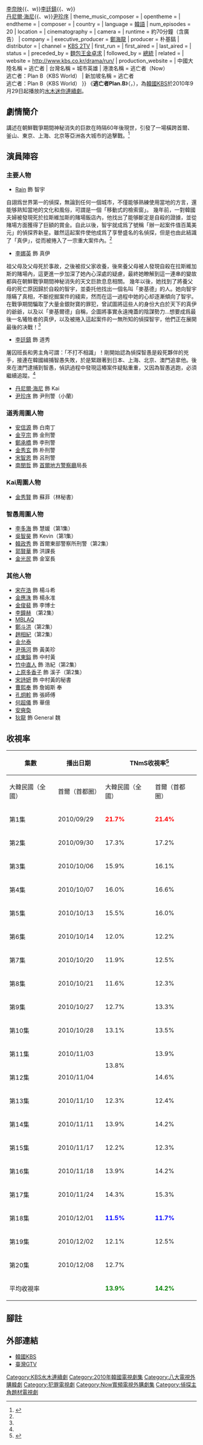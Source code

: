 {{Infobox Television
| show_name = 逃亡者Plan.B
| original_name = {{lang|ko|도망자 플랜 B}}
| image                = [[File:The_Fugitive_Plan_B.jpg|250px]]
| writer               = [[千成日|千成日]]
| director             = [[郭正煥|郭正煥]]
| creative_director    = 
| presenter            = 
| starring             = [[Rain_(韓國藝人)|Rain]]{{、w}}[[李奈映|李奈映]]{{、w}}[[李廷鎮|李廷鎮]]{{、w}}<br>[[丹尼爾·海尼|丹尼爾·海尼]]{{、w}}[[尹珍序|尹珍序]]
| theme_music_composer = 
| opentheme            = 
| endtheme             = 
| composer             = 
| country              = {{KOR}}
| language             = [[韓語|韓語]]
| num_episodes         = 20
| location             =
| cinematography       =
| camera               =
| runtime              = 約70分鐘（含廣告）
| company              =
| executive_producer   = [[鄭海龍|鄭海龍]]
| producer             = 朴基鎬
| distributor          =
| channel              = [[KBS第2頻道|KBS 2TV]]
| first_run            = {{KOR}}
| first_aired          = {{start date|2010|9|29}}
| last_aired           = {{end date|2010|12|8}}
| status               =
| preceded_by          = [[麵包王金卓求|麵包王金卓求]]
| followed_by          = [[總統_(韓國電視劇)|總統]]
| related              =
| website              = http://www.kbs.co.kr/drama/run/
| production_website   =
| 中國大陸名稱 = 逃亡者
| 台灣名稱   = 城市英雄
| 港澳名稱   = 逃亡者（Now）<br/>逃亡者：Plan B（KBS World）
| 新加坡名稱 = 逃亡者<br/>逃亡者：Plan B（KBS World）
}}
《'''逃亡者Plan.B'''》（{{lang-ko|도망자 플랜 B}}，{{lang-en|''The Fugitive : Plan B''}}），為[[韓國|韓國]][[韓國放送公社|KBS]]於2010年9月29日起播放的[[KBS水木連續劇|水木迷你連續劇]]。

== 劇情簡介 ==
講述在朝鮮戰爭期間神秘消失的巨款在時隔60年後現世，引發了一場橫跨首爾、釜山、東京、上海、北京等亞洲各大城市的追擊戰。<ref name="auto">{{cite web|url=http://mypaper.pchome.com.tw/0807sera1/post/1321600609|title=韓劇|first=|last=胡言亂語|publisher=|accessdate=2018-03-29}}</ref>

== 演員陣容 ==
=== 主要人物 ===
* [[Rain_(韓國藝人)|Rain]] 飾 智宇
自詡爲世界第一的偵探，無論到任何一個城市，不僅能够熟練使用當地的方言，還能够熟知當地的文化和風俗，可謂是一個「移動式的檢索窗」。
幾年前，一對韓國夫婦被發現死於拉斯維加斯的賭場飯店內，他找出了能够斷定是自殺的證據，並從賭場方面獲得了巨額的賞金。自此以後，智宇就成爲了號稱「辦一起案件值百萬美元」的偵探界新星。雖然這起案件使他成爲了享譽盛名的名偵探，但是也由此結識了「真伊」，從而被捲入了一宗重大案件內。<ref name="auto"/>
* [[李奈映|李娜英]] 飾 真伊
祖父母及父母死於事故，之後被叔父家收養，後來養父母被人發現自殺在拉斯維加斯的賭場內，這更進一步加深了她內心深處的疑慮，最終她瞭解到這一連串的變故都與在朝鮮戰爭期間神秘消失的天文巨款息息相關。
幾年以後，她找到了將養父母的死亡原因歸於自殺的智宇，並委托他找出一個名叫「麥基德」的人。她向智宇隱瞞了真相，不斷挖掘案件的綫索，然而在這一過程中她的心却逐漸傾向了智宇。
在戰爭期間騙取了大量金銀財寶的罪犯，曾試圖將這些人的身份大白於天下的真伊的爺爺，以及以「麥基爾德」自稱，企圖將事實永遠掩蓋的陰謀勢力…想要成爲最後一名犧牲者的真伊，以及被捲入這起案件的一無所知的偵探智宇，他們正在展開最後的决戰！<ref name="auto"/>  
* [[李廷鎮|李廷鎮]] 飾 道秀
屠囚班長和男主角可謂：「不打不相識」！剛開始認為偵探智愚是殺死夥伴的兇手，接連在韓國緝捕智愚失敗，於是緊跟著到日本、上海、北京、澳門追拿他。後來在澳門逮捕到智愚，偵訊過程中發現這樁案件疑點重重，又因為智愚逃跑，必須繼續追蹤。<ref name="auto"/>
* [[丹尼爾·海尼|丹尼爾·海尼]] 飾 Kai
* [[尹珍序|尹珍序]] 飾 尹刑警（小蘭）

=== 道秀周圍人物 ===
*[[安信源|安信源]] 飾 白南丁
*[[金亨宗|金亨宗]] 飾 金刑警
*[[鄭承橋|鄭承橋]] 飾 李刑警
*[[金秀玄|金秀玄]] 飾 朴刑警
*[[宋智恩|宋智恩]] 飾 呂刑警
*[[南閔哲|南閔哲]] 飾 [[首爾地方警察廳|首爾地方警察廳]]局長

=== Kai周圍人物 ===
*[[金秀賢_(女演員)|金秀賢]] 飾 蘇菲（林秘書）
=== 智愚周圍人物 ===
*[[李多海|李多海]] 飾 慧媛（第1集）
*[[吳智昊|吳智昊]] 飾 Kevin（第1集）
*[[韓政秀|韓政秀]] 飾 首爾東部警察所刑警（第2集）
*[[郭賢華|郭賢華]] 飾 洪課長
*[[金光民|金光民]] 飾 金室長

=== 其他人物 ===
*[[宋在浩|宋在浩]] 飾 楊斗希
*[[金應洙|金應洙]] 飾 楊永准
*[[金俊裴|金俊裴]] 飾 李博士
*[[李鐘赫|李鐘赫]] （第2集）
*[[MBLAQ|MBLAQ]]
*[[鄭斗洪|鄭斗洪]]（第2集）
*[[趙相紀|趙相紀]]（第2集）
*[[金允泰|金允泰]]
*[[尹孫河|尹孫河]] 飾 黃美珍
*[[成東鎰|成東鎰]] 飾 中村黃
*[[竹中直人|竹中直人]] 飾 浩紀（第2集）
*[[上原多香子|上原多香子]] 飾 溪子（第2集）
*[[宋詩妍|宋詩妍]] 飾 中村黃的秘書
*[[曹熙奉|曹熙奉]] 飾 詹姆斯 奉
*[[孔炯軫|孔炯軫]] 飾 張師傅
*[[何超儀|何超儀]] 飾 華億
*[[安奭奐|安奭奐]]
*[[狄龍|狄龍]] 飾 General 魏

== 收視率 ==
{| class=wikitable
|-align=center
!rowspan="2"|集數
!rowspan="2"|播出日期
!colspan="2"|TNmS收視率<ref>{{cite web|url=http://www.tnms.tv/|title=TNMS|website=www.tnms.tv|accessdate=2018-03-29|archive-date=2014-12-28|archive-url=https://web.archive.org/web/20141228125441/http://www.tnms.tv/|dead-url=no}}</ref>
!colspan="2"|AGB收視率<ref>{{cite web|url=http://www.agbnielsen.co.kr.|title=AGB 닐슨 미디어 리서치 홈페이지|publisher=|accessdate=2018-03-29}}</ref>
|-
!大韓民國（全國）
!首爾（首都圈）
!大韓民國（全國）
!首爾（首都圈）
|-align=center
!第1集
|2010/09/29
|<span style=color:red>'''21.7%'''</span>
|<span style=color:red>'''21.4%'''</span>
|colspan="2"|<span style=color:red>'''20.7%'''</span>
|-align=center
!第2集
|2010/09/30
|17.3%
|17.2%
|17.9%
|17.6%
|-align=center
!第3集
|2010/10/06
|15.9%
|16.1%
|18.0%
|16.8%
|-align=center
!第4集
|2010/10/07
|16.0%
|16.6%
|16.2%
|15.6%
|- align=center
!第5集
|2010/10/13
|15.5%
|16.0%
|15.1%
|15.0%
|- align=center
!第6集
|2010/10/14
|12.0%
|12.2%
|11.9%
|12.1%
|- align=center
!第7集
|2010/10/20
|11.9%
|12.5%
|colspan="2"|<span style=color:blue>'''10.8%'''</span>
|- align=center
!第8集
|2010/10/21
|11.6%
|12.3%
|11.0%
|11.4%
|- align=center
!第9集
|2010/10/27
|12.7%
|13.3%
|12.8%
|13.6%
|- align=center
!第10集
|2010/10/28
|13.1%
|13.5%
|12.3%
|13.1%
|- align=center
!第11集
|2010/11/03
|rowspan="2"|13.8%
|13.9%
|12.5%
|12.2%
|- align=center
!第12集
|2010/11/04
|14.6%
|rowspan="2"|12.3%
|12.1%
|- align=center
!第13集
|2010/11/10
|12.3%
|12.4%
|12.7%
|- align=center
!第14集
|2010/11/11
|13.9%
|14.2%
|13.2%
|13.6%
|- align=center
!第15集
|2010/11/17
|12.2%
|12.3%
|11.3%
|11.5%
|- align=center
!第16集
|2010/11/18
|13.9%
|14.2%
|13.5%
|14.9%
|- align=center
!第17集
|2010/11/24
|14.3%
|15.3%
|13.9%
|14.3%
|- align=center
!第18集
|2010/12/01
|<span style=color:blue>'''11.5%'''</span>
|<span style=color:blue>'''11.7%'''</span>
|12.0%
|rowspan="3"|13.3%
|- align=center
!第19集
|2010/12/02
|12.1%
|12.5%
|11.7%
|- align=center
!第20集
|2010/12/08
|colspan="3"|12.7%
|- align=center
!colspan="2"|平均收視率
|<span style=color:green>'''13.9%'''</span>
|<span style=color:green>'''14.2%'''</span>
|<span style=color:green>'''13.6%'''</span>
|<span style=color:green>'''13.9%'''</span>
|}

== 腳註 ==
{{reflist}}
== 外部連結 ==
* [http://www.kbs.co.kr/drama/run/ 韓國KBS]{{ko icon}}
* [https://web.archive.org/web/20121112225727/http://www.gtv.com.tw/Program/B051420110808U/index.html 臺灣GTV]{{zh-tw}}

{{電視節目的變遷
| 電視台= {{KOR}} [[KBS第2頻道|KBS 2TV]]
| 播放檔次= [[KBS水木連續劇|水木劇]]
| 節目名稱= 逃亡者Plan.B<br />（2010年9月29日 - 2010年12月8日）
| 上一節目= [[麵包王金卓求|麵包王金卓求]]<br />（2010年6月9日 - 2010年9月16日）
| 下一節目= [[總統_(韓國電視劇)|總統]]<br />（2011年12月15日 - 2011年2月24日）
}}
{{電視節目的變遷
|電視台= {{HK}} [[Now_101台|Now 101台]]
|播放檔次= 星期一至五 21:30 - 22:35 
|節目名稱= 逃亡者<br />（2011年5月10日 - 2011年6月17日）
|上一節目= [[秘密花園_(韓國電視劇)|秘密花園]]<br />（2011年3月30日 - 2011年5月9日）
|下一節目= [[彩虹閃耀夏之戀|虹色夏戀]]<br />（2011年6月20日 - 2011年7月1日）
}}
{{電視節目的變遷
| 電視台= {{SIN}} [[新传媒U频道|新传媒U频道]]
| 播放檔次= 星期五 23:30 - 00:45
| 節目名稱= 逃亡者<br />（2011年7月22日 - 2011年12月2日）
| 上一節目= [[破案天才伽利略|侦探伽利略]]<br />（2011年5月13日 - 2011年7月15日）
| 下一節目= [[談判尤物|交涉人]]<br />（2011年12月9日 - 2012年1月27日）
}}
{{電視節目的變遷
| 電視台= {{TWN}} [[八大綜合台|八大綜合台]]
| 播放檔次= 星期一至五21:00-22:00
| 節目名稱= 城市英雄<br />（2011年8月8日 - 2011年9月2日）
| 上一節目= [[浪漫滿屋|浪漫滿屋]]<br />（重播）
| 下一節目= [[終極一班|終極一班]]<br />（重播）
}}

{{KBS水木連續劇}}
{{2011年台灣播出之韓劇}}
{{DEFAULTSORT:Domangja Plan B}}
[[Category:KBS水木連續劇|Category:KBS水木連續劇]]
[[Category:2010年韓國電視劇集|Category:2010年韓國電視劇集]]
[[Category:八大電視外購韓劇|Category:八大電視外購韓劇]]
[[Category:犯罪電視劇|Category:犯罪電視劇]]
[[Category:Now寬頻電視外購劇集|Category:Now寬頻電視外購劇集]]
[[Category:偵探主角題材電視劇|Category:偵探主角題材電視劇]]